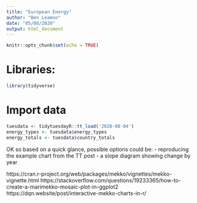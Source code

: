 ```yaml
---
title: "European Energy"
author: "Ben Leamon"
date: "05/08/2020"
output: html_document
---
```


```r
knitr::opts_chunk$set(echo = TRUE)
```

# Libraries:
```r
library(tidyverse)
```

# Import data
```r
tuesdata <- tidytuesdayR::tt_load('2020-08-04')
energy_types <- tuesdata$energy_types
energy_totals <- tuesdata$country_totals
```

OK so based on a quick glance, possible options could be: 
- reproducing the example chart from the TT post
- a slope diagram showing change by year

https://cran.r-project.org/web/packages/mekko/vignettes/mekko-vignette.html
https://stackoverflow.com/questions/19233365/how-to-create-a-marimekko-mosaic-plot-in-ggplot2 
https://dqn.website/post/interactive-mekko-charts-in-r/
